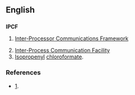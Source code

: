 ==English==

==={{initialism}}===
'''IPCF'''

# {{rfv-sense}} [[Inter-Processor Communications Framework]]
# [[Inter-Process Communication Facility]]
# [[Isopropenyl]] [[chloroformate]].

===References===
* [http://www.embedded.com/columns/technicalinsights/175007215?_requestid=6085].